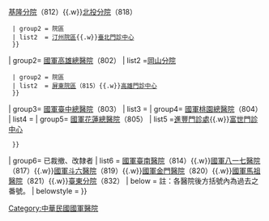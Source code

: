 {{Navbox
| name  = 國防部軍醫局所屬醫院
| title = [[中華民國國防部|國防部]][[國防部軍醫局|軍醫局]]所屬醫院
| state = collapsed
| style = width: 80%
|image=[[File:ROC Ministry of National Defense Seal.svg|150px]]
| group1= [[三軍總醫院]]（801）
| list1 ={{Navbox subgroup
  | groupstyle = width:6em; text-align:left
  | liststyle = width:auto; text-align:left
  | group1 = 分院
  | list1  = [[三軍總醫院松山分院|松山分院]]（807）{{.w}}[[三軍總醫院澎湖分院|澎湖分院]]（811）{{.w}}[[三軍總醫院基隆分院|基隆分院]]（812）{{.w}}[[三軍總醫院北投分院|北投分院]]（818）
  | group2 = 院區
  | list2  = [[三軍總醫院汀州院區|汀州院區]]{{.w}}[[三軍總醫院臺北門診中心|臺北門診中心]]
  }}
| group2= [[國軍高雄總醫院]]（802）
| list2 ={{Navbox subgroup
  | groupstyle = width:6em; text-align:left
  | liststyle = width:auto; text-align:left
  | group1 = 分院
  | list1  = [[國軍高雄總醫院左營分院|左營分院]]（806）{{.w}}[[國軍高雄總醫院岡山分院|岡山分院]]
  | group2 = 院區
  | list2  = [[國軍高雄總醫院屏東院區|屏東院區]]（815）{{.w}}[[國軍高雄總醫院高雄門診中心|高雄門診中心]]
  }}
| group3= [[國軍臺中總醫院]]（803）
| list3 ={{Navbox subgroup
  | groupstyle = width:6em; text-align:left
  | liststyle = width:auto; text-align:left
  | group1 = 院區
  | list1  = [[國軍臺中總醫院中清院區|中清院區]]（816）
  }}
| group4= [[國軍桃園總醫院]]（804）
| list4 ={{Navbox subgroup
  | groupstyle = width:6em; text-align:left
  | liststyle = width:auto; text-align:left
  | group1 = 隸屬醫院
  | list1  = [[國軍新竹地區醫院]]（813）
  }}
| group5= [[國軍花蓮總醫院]]（805）
| list5 ={{Navbox subgroup
  | groupstyle = width:6em; text-align:left
  | liststyle = width:auto; text-align:left
  | group1 = 院區
  | list1  = [[國軍花蓮總醫院北埔總院區|北埔總院區]]{{.w}}[[國軍花蓮總醫院進豐門診處|進豐門診處]]{{.w}}[[國軍花蓮總醫院富世門診中心|富世門診中心]]
  }}
| group6= 已裁撤、改隸者
| list6 = [[國軍臺南醫院]]（814）{{.w}}[[國軍八一七醫院]]（817）{{.w}}[[國立成功大學醫學院附設醫院斗六分院|國軍斗六醫院]]（819）{{.w}}[[國軍金門醫院]]（820）{{.w}}[[國軍馬祖醫院]]（821）{{.w}}[[國軍花蓮總醫院臺東分院|臺東分院]]（832）
| below  = 註：各醫院後方括號內為過去之番號。
| belowstyle =
}}

[[Category:中華民國國軍醫院]]